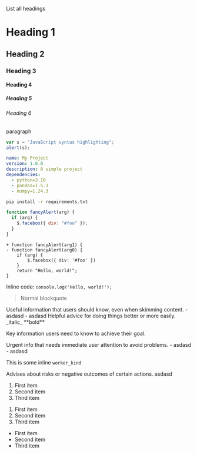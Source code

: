 List all headings

# Heading 1
## Heading 2
### Heading 3
#### Heading 4
##### Heading 5
###### Heading 6

paragraph




```javascript
var s = "JavaScript syntax highlighting";
alert(s);
```

```yaml
name: My Project
version: 1.0.0
description: A simple project
dependencies:
  - python=3.10
  - pandas=1.5.3
  - numpy=1.24.3
```

```bash
pip install -r requirements.txt
```

```js {1,3-4}
function fancyAlert(arg) {
  if (arg) {
    $.facebox({ div: "#foo" });
  }
}
```

```diff-js showLineNumbers
+ function fancyAlert(arg1) {
- function fancyAlert(arg0) {
    if (arg) {
        $.facebox({ div: '#foo' })
    }
    return "Hello, world!";
}
```

Inline code: `console.log('Hello, world!');`

> Normal blockquote

<Note>
  Useful information that users should know, even when skimming content. -
  asdasd - asdasd
</Note>

<Tip>
  Helpful advice for doing things better or more easily. _italic_ **bold**
</Tip>

<Important>Key information users need to know to achieve their goal.</Important>

<Warning>
Urgent info that needs immediate user attention to avoid problems.
- asdasd
- asdasd

This is some inline `worker_kind`

</Warning>

<Caution>
Advises about risks or negative outcomes of certain actions. asdasd

1. First item
2. Second item
3. Third item

</Caution>

1. First item
2. Second item
3. Third item

- First item
- Second item
- Third item

